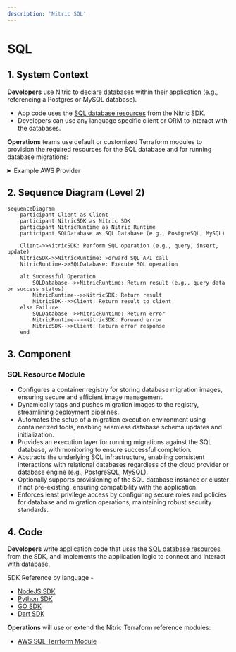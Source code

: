```yaml
---
description: 'Nitric SQL'
---
```


# SQL

## 1. System Context

**Developers** use Nitric to declare databases within their application (e.g., referencing a Postgres or MySQL database).

- App code uses the [SQL database resources](/sql) from the Nitric SDK.
- Developers can use any language specific client or ORM to interact with the databases.

**Operations** teams use default or customized Terraform modules to provision the required resources for the SQL database and for running database migrations:

<details>
  <summary>Example AWS Provider</summary>

- **AWS RDS** (or another SQL provider) hosts the actual database.
- **AWS ECR** (Elastic Container Registry) stores the database migration image.
- **AWS CodeBuild** runs the migration image against the database on startup.
- **AWS IAM** manages roles and policies granting CodeBuild access to pull images from ECR, access VPC resources, and more.

```mermaid
flowchart TD
    Developer["Developer"]
    Operations["Operations"]
    NitricApp["nitric up"]
    RDS["AWS RDS (SQL Database)"]
    ECR["AWS ECR"]
    CodeBuild["AWS CodeBuild (Executes Migrations)"]
    IAM["AWS IAM"]
    Lambda["AWS Lambda Functions"]

    Developer -->|Write Code| NitricApp
    Operations -->|Terraform| NitricApp
    NitricApp -->|Provision & Configure| RDS
    NitricApp -->|Push/Tag Image| ECR
    NitricApp -->|Run Migrations| CodeBuild
    NitricApp -->|Manage Permissions| IAM
    Lambda -->|Access Database| RDS
    IAM -->Lambda

    CodeBuild -->|Executes SQL Migrations| RDS
    IAM --> RDS
    IAM --> ECR
    IAM --> CodeBuild

classDef default line-height:1;
classDef edgeLabel line-height:2;
```

</details>

## 2. Sequence Diagram (Level 2)

```mermaid
sequenceDiagram
    participant Client as Client
    participant NitricSDK as Nitric SDK
    participant NitricRuntime as Nitric Runtime
    participant SQLDatabase as SQL Database (e.g., PostgreSQL, MySQL)

    Client->>NitricSDK: Perform SQL operation (e.g., query, insert, update)
    NitricSDK->>NitricRuntime: Forward SQL API call
    NitricRuntime->>SQLDatabase: Execute SQL operation

    alt Successful Operation
        SQLDatabase-->>NitricRuntime: Return result (e.g., query data or success status)
        NitricRuntime-->>NitricSDK: Return result
        NitricSDK-->>Client: Return result to client
    else Failure
        SQLDatabase-->>NitricRuntime: Return error
        NitricRuntime-->>NitricSDK: Forward error
        NitricSDK-->>Client: Return error response
    end
```

## 3. Component

### SQL Resource Module

- Configures a container registry for storing database migration images, ensuring secure and efficient image management.
- Dynamically tags and pushes migration images to the registry, streamlining deployment pipelines.
- Automates the setup of a migration execution environment using containerized tools, enabling seamless database schema updates and initialization.
- Provides an execution layer for running migrations against the SQL database, with monitoring to ensure successful completion.
- Abstracts the underlying SQL infrastructure, enabling consistent interactions with relational databases regardless of the cloud provider or database engine (e.g., PostgreSQL, MySQL).
- Optionally supports provisioning of the SQL database instance or cluster if not pre-existing, ensuring compatibility with the application.
- Enforces least privilege access by configuring secure roles and policies for database and migration operations, maintaining robust security standards.

## 4. Code

**Developers** write application code that uses the [SQL database resources](/sql) from the SDK, and implements the application logic to connect and interact with database.

SDK Reference by language -

- [NodeJS SDK](/reference/nodejs/sql/sql)
- [Python SDK](/reference/python/sql/sql)
- [GO SDK](/reference/go/sql/sql)
- [Dart SDK](/reference/dart/sql/sql)

**Operations** will use or extend the Nitric Terraform reference modules:

- [AWS SQL Terrform Module](https://github.com/nitrictech/nitric/blob/main/cloud/aws/deploytf/.nitric/modules/sql/main.tf)
